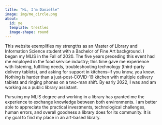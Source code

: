 ```yaml
---
title: "Hi, I'm Danielle"
image: img/me_circle.png
about:
  id: me
  template: trestles
  image-shape: round
---
```


::: {#me style="code-overflow: wrap"}
######### This website exemplifies my strengths as an Master of Library and Information Science student with a Bachelor of Fine Art background. I began my MLIS in the Fall of 2020. The five years preceding this event had me employed in the food service industry; this time gave me experience with listening, fulfilling needs, troubleshooting technology (third-party delivery tablets), and asking for support in kitchens--if you know, you know. Nothing is harder than a just-post-COVID-19 kitchen with multiple delivery tablets and ringing phones on a two-man shift. By early 2022, I was and am working as a public library assistant. 

######### Pursuing my MLIS degree and working in a library has granted me the experience to exchange knowledge between both environments. I am better able to appreciate the practical investments, technological challenges, human errors, and overall goodness a library does for its community. It is my goal to find my place in an art-based library.
:::
